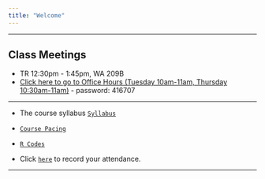 ```yaml
---
title: "Welcome"
---
```


***

## **Class Meetings**

* TR 12:30pm - 1:45pm, WA 209B
* [Click here to go to Office Hours (Tuesday 10am-11am, Thursday 10:30am-11am)](
 https://appstate.zoom.us/j/98552357647?pwd=UUdIVXNTT2ZSNWpTQktkeW5ZSmsyZz09) - password: 416707
 
***

* The course syllabus  [`Syllabus`](STT4830F2022Syllabus.html) 

* [`Course Pacing`](Assignments.html) 

* [`R Codes`](RcodesbyChapter.html)



* Click [`here`](https://forms.gle/8nnWUp1PznKmdS2P7) to record your attendance.

 <!--* [Flow Control](./Rmarkdown/FlowControl.html)-->

<!--* [The Bootstrap](./Rmarkdown/TheBootstrap.html)-->

***



